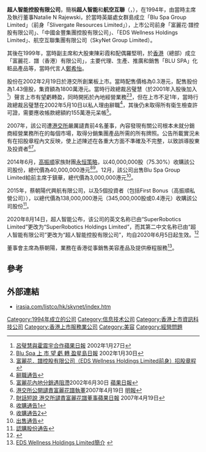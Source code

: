 '''超人智能控股有限公司'''，簡稱'''超人智能'''和'''航空互聯'''（'''{{lang-en|SuperRobotics Holdings Limited}}'''，{{hkex|8176}}），在1994年，由當時主席及執行董事Natalie N Rajewski，於當時英屬處女群島成立「Blu Spa Group Limited」（前身「Slivergate Resources Limited」），上市公司前身「富麗花·譜控股有限公司」、「中國金豐集團控股有限公司」、「EDS Wellness Holdings Limited」、航空互聯集團有限公司（SkyNet Group Limited）。

其後在1999年，當時副主席和大股東陳彩霞和配偶羅堅明，於[[香港|香港]]（總部）成立「富麗花．譜（香港）有限公司」，主要代理、生產、推廣和銷售「BLU SPA」化粧品產品等，當時代言人[[鄭希怡|鄭希怡]]。

股份在2002年2月19日於港交所創業板上市。當時配售價格為0.3港元，配售股份為1.43億股，集資額為1800萬港元。當時行政總裁呂璧慧（於2001年入股後加入<REF>[http://hk.apple.nextmedia.com/financeestate/art/20020127/2398656 呂璧慧與霍震宇合作][[蘋果日報|蘋果日報]] 2002年1月27日</REF>）聲言上市有望虧轉盈，同時開拓於內地經營業務<REF>[http://std.stheadline.com/archive/fullstory.asp?andor=or&year1=2002&month1=1&day1=30&year2=2002&month2=1&day2=30&category=all&id=20020130d08&keyword1=&keyword2= Blu Spa 上 市 望 虧 轉 盈][[星島日報|星島日報]] 2002年1月30日</REF><REF>[http://www.hkexnews.hk/listedco/listconews/GEM/2002/0204/00000MC20020201175217Q.htm 富麗花．譜控股有限公司（EDS Wellness Holdings Limited前身）招股章程]</REF>，但在上市不足1年，當時行政總裁呂璧慧在2002年5月10日以私人理由辭職<ref>[http://www.hkexnews.hk/listedco/listconews/GEM/2002/0510/00000MC20020510230635V.pdf 辭職通告]</ref>，其後仍未取得所有衛生檢查許可證，需要應收帳款總額約155萬港元呆帳<ref>[http://hk.apple.nextmedia.com/financeestate/art/20020630/2687453 富麗花內地分銷遇阻滯]2002年6月30日 [[蘋果日報|蘋果日報]]</ref>。

2007年，該公司遭[[港交所|港交所]]嚴厲讉責前4名董事，內容發現有關公司根本未就分銷商經營業務所在的每個市場，取得分銷集團產品所需的所有牌照。公告所載實況未有在招股章程內文反映，使上述陳述在各重大方面不準確及不完整，以致誤導股東及投資者<ref>[http://www.mpfinance.com/htm/finance/20070419/news/ec_ecu2.htm 港交所公開譴責富麗花譜執董]2007年4月19日 [[明報|明報]]</ref><ref>[http://hk.apple.nextmedia.com/financeestate/art/20070419/7016264 財話短說 港交所譴責富麗花譜董事][[蘋果日報|蘋果日報]] 2007年4月19日</ref>。

2014年6月，[[高振順|高振順]]家族財團[[永恒策略|永恒策略]]，以40,000,000股（75.30%）收購該公司股份，總代價為40,000,000港元<ref>[http://www.hkexnews.hk/listedco/listconews/GEM/2014/0411/GLN20140411058_C.pdf 收購通告1]</ref><ref>[http://www.hkexnews.hk/listedco/listconews/GEM/2014/0522/GLN20140522054_C.pdf 收購通告2]</ref>。12月，該公司出售Blu Spa Group Limited給前主席于鎮華，總代價為3,000,000港元<ref>[http://www.hkexnews.hk/listedco/listconews/GEM/2014/1219/GLN20141219044_C.pdf 出售通告]</ref>。

2015年，蔡朝陽代興航有限公司，以及5個投資者（包括First Bonus（高振順私營公司）），以總代價為138,000,000港元（345,000,000股或0.4港元）收購該公司股份<ref>[http://www.hkexnews.hk/listedco/listconews/GEM/2015/0415/GLN20150415062_C.pdf 認購股份通告]</ref>。

2020年8月14日，超人智能公布，该公司的英文名称已由“SuperRobotics Limited”更改为“SuperRobotics Holdings Limited”，而其第二中文名称已由“超人智能有限公司”更改为“超人智能控股有限公司”，均自2020年6月5日起生效。<ref>{{cite news |title=超人智能(08176)更名为“超人智能控股有限公司” |url=https://finance.sina.com.cn/stock/hkstock/ggscyd/2020-08-14/doc-iivhvpwy1046861.shtml |work=新浪財經}}</ref>

董事會主席為蔡朝陽，業務在香港從事銷售美容產品及提供療程服務<ref>[http://www.cre8ir.com/zh-hant/listing_company/08176/company_profile EDS Wellness Holdings Limited簡介] {{webarchive|url=https://web.archive.org/web/20150701041730/http://www.cre8ir.com/zh-hant/listing_company/08176/company_profile |date=2015-07-01 }}</ref>。

==參考==
{{REFLIST}}

==外部連結==
*[http://www.irasia.com/listco/hk/skynet/index.htm irasia.com/listco/hk/skynet/index.htm]

[[Category:1994年成立的公司|Category:1994年成立的公司]]
[[Category:信息技术公司|Category:信息技术公司]]
[[Category:香港上市資訊科技公司|Category:香港上市資訊科技公司]]
[[Category:香港上市服務業公司|Category:香港上市服務業公司]]
[[Category:美容|Category:美容]]
[[Category:經營問題|Category:經營問題]]